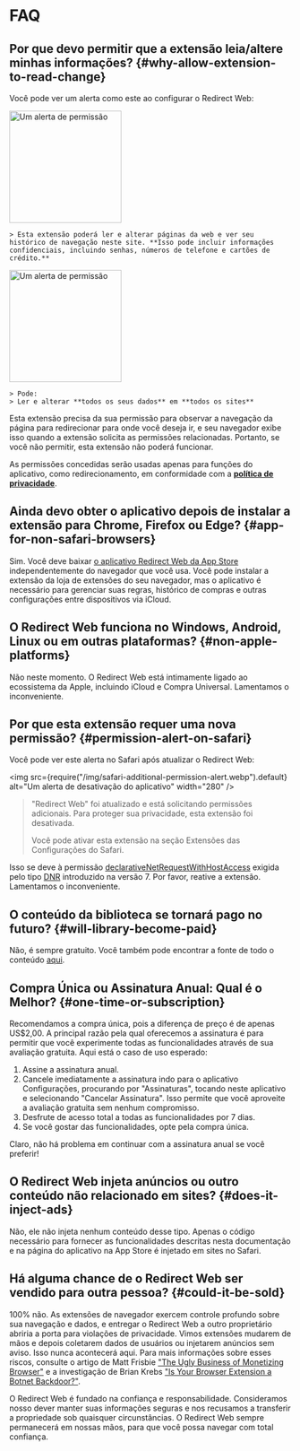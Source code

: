 
# FAQ

## Por que devo permitir que a extensão leia/altere minhas informações? {#why-allow-extension-to-read-change}

Você pode ver um alerta como este ao configurar o Redirect Web:

<IfBrowserStore stores='appStore'>
    <Image src={PermissionAlertSafari} alt="Um alerta de permissão" width="200" margin="0 0 16px 0" hasShadow />

    > Esta extensão poderá ler e alterar páginas da web e ver seu histórico de navegação neste site. **Isso pode incluir informações confidenciais, incluindo senhas, números de telefone e cartões de crédito.**
</IfBrowserStore>

<IfBrowserStore stores='appStore' includes={false}>
    <Image src={PermissionAlertChrome} alt="Um alerta de permissão" height="200" hasRoundedCorners hasShadow margin="0 0 16px 0" />

    > Pode:
    > Ler e alterar **todos os seus dados** em **todos os sites**
</IfBrowserStore>

Esta extensão precisa da sua permissão para observar a navegação da página para redirecionar para onde você deseja ir, e seu navegador exibe isso quando a extensão solicita as permissões relacionadas. Portanto, se você não permitir, esta extensão não poderá funcionar.

As permissões concedidas serão usadas apenas para funções do aplicativo, como redirecionamento, em conformidade com a **[política de privacidade](./privacy-policy)**.

## Ainda devo obter o aplicativo depois de instalar a extensão para Chrome, Firefox ou Edge? {#app-for-non-safari-browsers}

Sim. Você deve baixar [o aplicativo Redirect Web da App Store](https://apps.apple.com/app/id1571283503) independentemente do navegador que você usa. Você pode instalar a extensão da loja de extensões do seu navegador, mas o aplicativo é necessário para gerenciar suas regras, histórico de compras e outras configurações entre dispositivos via iCloud.

## O Redirect Web funciona no Windows, Android, Linux ou em outras plataformas? {#non-apple-platforms}

Não neste momento. O Redirect Web está intimamente ligado ao ecossistema da Apple, incluindo iCloud e Compra Universal. Lamentamos o inconveniente.

## Por que esta extensão requer uma nova permissão? {#permission-alert-on-safari}

Você pode ver este alerta no Safari após atualizar o Redirect Web:

<img src={require("/img/safari-additional-permission-alert.webp").default} alt="Um alerta de desativação do aplicativo" width="280" />

> "Redirect Web" foi atualizado e está solicitando permissões adicionais. Para proteger sua privacidade, esta extensão foi desativada.
>
> Você pode ativar esta extensão na seção Extensões das Configurações do Safari.

Isso se deve à permissão [declarativeNetRequestWithHostAccess](https://developer.apple.com/documentation/safariservices/safari_web_extensions/blocking_content_with_your_safari_web_extension) exigida pelo tipo [DNR](./rule-settings#type) introduzido na versão 7. Por favor, reative a extensão. Lamentamos o inconveniente.

## O conteúdo da biblioteca se tornará pago no futuro? {#will-library-become-paid}

Não, é sempre gratuito. Você também pode encontrar a fonte de todo o conteúdo [aqui](https://github.com/mshibanami/redirect-web/tree/main/library).

## Compra Única ou Assinatura Anual: Qual é o Melhor? {#one-time-or-subscription}

Recomendamos a compra única, pois a diferença de preço é de apenas US$2,00.
A principal razão pela qual oferecemos a assinatura é para permitir que você experimente todas as funcionalidades através de sua avaliação gratuita. Aqui está o caso de uso esperado:

1. Assine a assinatura anual.
2. Cancele imediatamente a assinatura indo para o aplicativo Configurações, procurando por "Assinaturas", tocando neste aplicativo e selecionando "Cancelar Assinatura". Isso permite que você aproveite a avaliação gratuita sem nenhum compromisso.
3. Desfrute de acesso total a todas as funcionalidades por 7 dias.
4. Se você gostar das funcionalidades, opte pela compra única.

Claro, não há problema em continuar com a assinatura anual se você preferir!

## O Redirect Web injeta anúncios ou outro conteúdo não relacionado em sites? {#does-it-inject-ads}

Não, ele não injeta nenhum conteúdo desse tipo. Apenas o código necessário para fornecer as funcionalidades descritas nesta documentação e na página do aplicativo na App Store é injetado em sites no Safari.

## Há alguma chance de o Redirect Web ser vendido para outra pessoa? {#could-it-be-sold}

100% não. As extensões de navegador exercem controle profundo sobre sua navegação e dados, e entregar o Redirect Web a outro proprietário abriria a porta para violações de privacidade. Vimos extensões mudarem de mãos e depois coletarem dados de usuários ou injetarem anúncios sem aviso. Isso nunca acontecerá aqui. Para mais informações sobre esses riscos, consulte o artigo de Matt Frisbie ["The Ugly Business of Monetizing Browser"](https://mattfrisbie.substack.com/p/the-ugly-business-of-monetizing-browser) e a investigação de Brian Krebs ["Is Your Browser Extension a Botnet Backdoor?"](https://krebsonsecurity.com/2021/03/is-your-browser-extension-a-botnet-backdoor/).

O Redirect Web é fundado na confiança e responsabilidade. Consideramos nosso dever manter suas informações seguras e nos recusamos a transferir a propriedade sob quaisquer circunstâncias. O Redirect Web sempre permanecerá em nossas mãos, para que você possa navegar com total confiança.
